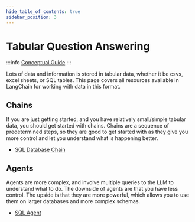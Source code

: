 ```yaml
---
hide_table_of_contents: true
sidebar_position: 3
---
```


# Tabular Question Answering

:::info
[Conceptual Guide](https://docs.langchain.com/docs/use-cases/qa-tabular)
:::

Lots of data and information is stored in tabular data, whether it be csvs, excel sheets, or SQL tables.
This page covers all resources available in LangChain for working with data in this format.

## Chains

If you are just getting started, and you have relatively small/simple tabular data, you should get started with chains.
Chains are a sequence of predetermined steps, so they are good to get started with as they give you more control and let you
understand what is happening better.

- [SQL Database Chain](../modules/chains/other_chains/index.mdx)

## Agents

Agents are more complex, and involve multiple queries to the LLM to understand what to do.
The downside of agents are that you have less control. The upside is that they are more powerful,
which allows you to use them on larger databases and more complex schemas.

- [SQL Agent](../modules/agents/toolkits/examples/sql.mdx)

